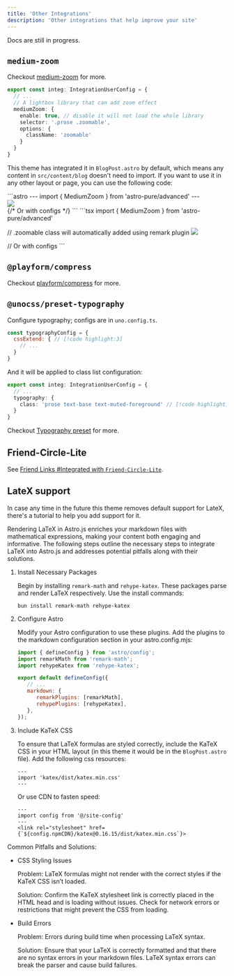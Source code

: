 ```yaml
---
title: 'Other Integrations'
description: 'Other integrations that help improve your site'
---
```



<Aside>Docs are still in progress.</Aside>

## `medium-zoom`

Checkout [medium-zoom](https://github.com/francoischalifour/medium-zoom) for more.

```ts title="src/site.config.ts"
export const integ: IntegrationUserConfig = {
  // ...
  // A lightbox library that can add zoom effect
  mediumZoom: {
    enable: true, // disable it will not load the whole library
    selector: '.prose .zoomable',
    options: {
      className: 'zoomable'
    }
  }
}
```

This theme has integrated it in `BlogPost.astro` by default, which means any content in `src/content/blog` doesn't need to import. If you want to use it in any other layout or page, you can use the following code:

<Tabs>
<TabItem label='Astro'>
```astro
---
import { MediumZoom } from 'astro-pure/advanced'
---

<div class="prose">
  <img src="/path/to/image.jpg" class="zoomable" />
</div>

<MediumZoom />
{/* Or with configs */}
<MediumZoom
  selector=".prose .zoomable"
  background="rgba(0, 0, 0, 0.7)"
 />
```
</TabItem>
<TabItem label='MDX'>
```tsx
import { MediumZoom } from 'astro-pure/advanced'

// .zoomable class will automatically added using remark plugin
![](path/to/image.jpg)

<MediumZoom />
// Or with configs
<MediumZoom
  selector=".prose .zoomable"
  background="rgba(0, 0, 0, 0.7)"
 />
```
</TabItem>
</Tabs>


## `@playform/compress`

Checkout [playform/compress](https://github.com/PlayForm/Compress) for more.

## `@unocss/preset-typography`

Configure typography; configs are in `uno.config.ts`.

```js title="uno.config.ts"
const typographyConfig = {
  cssExtend: { // [!code highlight:3]
    // ...
  }
}
```

And it will be applied to class list configuration:

```ts title="src/site.config.ts"
export const integ: IntegrationUserConfig = {
  // ...
  typography: {
    class: 'prose text-base text-muted-foreground' // [!code highlight]
  }
}
```

Checkout [Typography preset](https://unocss.dev/presets/typography) for more.

## Friend-Circle-Lite

See [Friend Links #Integrated with `Friend-Circle-Lite`](/docs/integrations/links#integrated-with-friend-circle-lite).

## LateX support

In case any time in the future this theme removes default support for LateX, there's a tutorial to help you add support for it.

Rendering LaTeX in Astro.js enriches your markdown files with mathematical expressions, making your content both engaging and informative. The following steps outline the necessary steps to integrate LaTeX into Astro.js and addresses potential pitfalls along with their solutions.

<Steps>

1. Install Necessary Packages

   Begin by installing `remark-math` and `rehype-katex`. These packages parse and render LaTeX respectively. Use the install commands:

   ```shell
   bun install remark-math rehype-katex
   ```

2. Configure Astro

   Modify your Astro configuration to use these plugins. Add the plugins to the markdown configuration section in your astro.config.mjs:

   ```js title="astro.config.mjs"
   import { defineConfig } from 'astro/config';
   import remarkMath from 'remark-math';
   import rehypeKatex from 'rehype-katex';

   export default defineConfig({
      // ...
      markdown: {
         remarkPlugins: [remarkMath],
         rehypePlugins: [rehypeKatex],
      },
   });
   ```

3. Include KaTeX CSS

   To ensure that LaTeX formulas are styled correctly, include the KaTeX CSS in your HTML layout (in this theme it would be in the `BlogPost.astro` file). Add the following css resources:

   ```astro title="src/layouts/BlogPost.astro"
   ---
   import 'katex/dist/katex.min.css'
   ---
   ```

   Or use CDN to fasten speed:

   ```astro title="src/layouts/BlogPost.astro"
   ---
   import config from '@/site-config'
   ---
   <link rel="stylesheet" href={`${config.npmCDN}/katex@0.16.15/dist/katex.min.css`}>
   ```

</Steps>

Common Pitfalls and Solutions:


- CSS Styling Issues
  
  Problem: LaTeX formulas might not render with the correct styles if the KaTeX CSS isn’t loaded.

  Solution: Confirm the KaTeX stylesheet link is correctly placed in the HTML head and is loading without issues. Check for network errors or restrictions that might prevent the CSS from loading.

- Build Errors

  Problem: Errors during build time when processing LaTeX syntax.

  Solution: Ensure that your LaTeX is correctly formatted and that there are no syntax errors in your markdown files. LaTeX syntax errors can break the parser and cause build failures.
